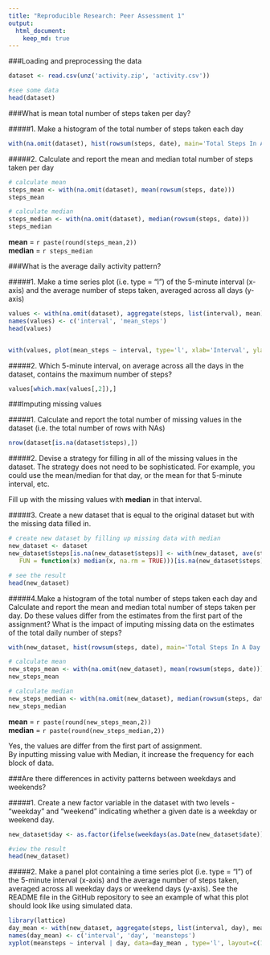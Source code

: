 ```yaml
---
title: "Reproducible Research: Peer Assessment 1"
output: 
  html_document:
    keep_md: true
---
```




###Loading and preprocessing the data
```r
dataset <- read.csv(unz('activity.zip', 'activity.csv'))

#see some data
head(dataset)
```


###What is mean total number of steps taken per day?

#####1. Make a histogram of the total number of steps taken each day


```r
with(na.omit(dataset), hist(rowsum(steps, date), main='Total Steps In A Day', xlab='Number of Steps'))
```


#####2. Calculate and report the mean and median total number of steps taken per day


```r
# calculate mean 
steps_mean <- with(na.omit(dataset), mean(rowsum(steps, date)))
steps_mean

# calculate median
steps_median <- with(na.omit(dataset), median(rowsum(steps, date)))
steps_median
```

**mean** = `r paste(round(steps_mean,2))`  
**median** = `r steps_median`



###What is the average daily activity pattern?


#####1. Make a time series plot (i.e. type = "l") of the 5-minute interval (x-axis) and the average number of steps taken, averaged across all days (y-axis)


```r
values <- with(na.omit(dataset), aggregate(steps, list(interval), mean))
names(values) <- c('interval', 'mean_steps')
head(values)


with(values, plot(mean_steps ~ interval, type='l', xlab='Interval', ylab='Average No of Steps'))
```


#####2. Which 5-minute interval, on average across all the days in the dataset, contains the maximum number of steps?

```r
values[which.max(values[,2]),]
```

###Imputing missing values

#####1. Calculate and report the total number of missing values in the dataset (i.e. the total number of rows with NAs)
```r
nrow(dataset[is.na(dataset$steps),])
```

#####2. Devise a strategy for filling in all of the missing values in the dataset. The strategy does not need to be sophisticated. For example, you could use the mean/median for that day, or the mean for that 5-minute interval, etc.


Fill up with the missing values with **median** in that interval.


#####3. Create a new dataset that is equal to the original dataset but with the missing data filled in.

```r
# create new dataset by filling up missing data with median
new_dataset <- dataset
new_dataset$steps[is.na(new_dataset$steps)] <- with(new_dataset, ave(steps, interval, 
   FUN = function(x) median(x, na.rm = TRUE)))[is.na(new_dataset$steps)]

# see the result
head(new_dataset)
```


#####4.Make a histogram of the total number of steps taken each day and Calculate and report the mean and median total number of steps taken per day. Do these values differ from the estimates from the first part of the assignment? What is the impact of imputing missing data on the estimates of the total daily number of steps?


```r
with(new_dataset, hist(rowsum(steps, date), main='Total Steps In A Day (NA replaced with Median)', xlab='Number of Steps'))

# calculate mean
new_steps_mean <- with(na.omit(new_dataset), mean(rowsum(steps, date)))
new_steps_mean

# calculate median
new_steps_median <- with(na.omit(new_dataset), median(rowsum(steps, date)))
new_steps_median
```

**mean** = `r paste(round(new_steps_mean,2))`  
**median** = `r paste(round(new_steps_median,2))`

Yes, the values are differ from the first part of assignment.  
By inputting missing value with Median, it increase the frequency for each block of data.  


###Are there differences in activity patterns between weekdays and weekends?


#####1. Create a new factor variable in the dataset with two levels - "weekday" and "weekend" indicating whether a given date is a weekday or weekend day.


```r
new_dataset$day <- as.factor(ifelse(weekdays(as.Date(new_dataset$date)) %in% c('Saturday', 'Sunday'),'weekend','weekday'))

#view the result
head(new_dataset)
```



#####2. Make a panel plot containing a time series plot (i.e. type = "l") of the 5-minute interval (x-axis) and the average number of steps taken, averaged across all weekday days or weekend days (y-axis). See the README file in the GitHub repository to see an example of what this plot should look like using simulated data.


```r
library(lattice)
day_mean <- with(new_dataset, aggregate(steps, list(interval, day), mean))
names(day_mean) <- c('interval', 'day', 'meansteps')
xyplot(meansteps ~ interval | day, data=day_mean , type='l', layout=c(1,2), xlab='Interval', ylab='Number of Steps')
```


